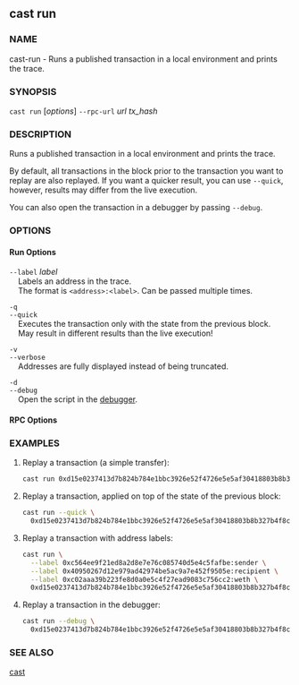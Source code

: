 
## cast run

### NAME

cast-run - Runs a published transaction in a local environment and prints the trace.

### SYNOPSIS

`cast run` [*options*] `--rpc-url` _url_ _tx_hash_

### DESCRIPTION

Runs a published transaction in a local environment and prints the trace.

By default, all transactions in the block prior to the transaction you want to replay are also replayed.
If you want a quicker result, you can use `--quick`, however, results may differ from the live execution.

You can also open the transaction in a debugger by passing `--debug`.

### OPTIONS

#### Run Options

`--label` _label_  
&nbsp;&nbsp;&nbsp;&nbsp;Labels an address in the trace.  
&nbsp;&nbsp;&nbsp;&nbsp;The format is `<address>:<label>`. Can be passed multiple times.

`-q`  
`--quick`  
&nbsp;&nbsp;&nbsp;&nbsp;Executes the transaction only with the state from the previous block.  
&nbsp;&nbsp;&nbsp;&nbsp;May result in different results than the live execution!

`-v`  
`--verbose`  
&nbsp;&nbsp;&nbsp;&nbsp;Addresses are fully displayed instead of being truncated.

`-d`  
`--debug`  
&nbsp;&nbsp;&nbsp;&nbsp;Open the script in the [debugger][debugger].

#### RPC Options

<RpcUrlOption />

<CommonOptions />

### EXAMPLES

1. Replay a transaction (a simple transfer):

   ```sh
   cast run 0xd15e0237413d7b824b784e1bbc3926e52f4726e5e5af30418803b8b327b4f8ca
   ```

2. Replay a transaction, applied on top of the state of the previous block:

   ```sh
   cast run --quick \
     0xd15e0237413d7b824b784e1bbc3926e52f4726e5e5af30418803b8b327b4f8ca
   ```

3. Replay a transaction with address labels:

   ```sh
   cast run \
     --label 0xc564ee9f21ed8a2d8e7e76c085740d5e4c5fafbe:sender \
     --label 0x40950267d12e979ad42974be5ac9a7e452f9505e:recipient \
     --label 0xc02aaa39b223fe8d0a0e5c4f27ead9083c756cc2:weth \
     0xd15e0237413d7b824b784e1bbc3926e52f4726e5e5af30418803b8b327b4f8ca
   ```

4. Replay a transaction in the debugger:
   ```sh
   cast run --debug \
     0xd15e0237413d7b824b784e1bbc3926e52f4726e5e5af30418803b8b327b4f8ca
   ```

### SEE ALSO

[cast](/cast/reference/overview)

[debugger]: /forge/debugger.mdx
